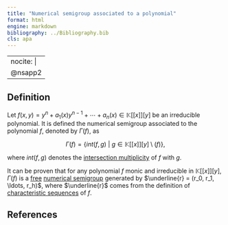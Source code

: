 ```yaml
---
title: "Numerical semigroup associated to a polynomial"
format: html
engine: markdown
bibliography: ../Bibliography.bib
cls: apa
---
```


---
nocite: |
  @nsapp2
---

## Definition

Let $f(x,y) = y^n + a_1(x)y^{n-1} + \cdots + a_n(x) \in \mathbb{K}[[x]][y]$ be an irreducible polynomial. It is defined the numerical semigroup associated to the polynomial $f$, denoted by $\Gamma(f)$, as

$$
\Gamma(f) = \{int(f,g) ~ | ~ g \in \mathbb{K}[[x]][y] \setminus (f) \},
$$

where $int(f,g)$ denotes the [intersection multiplicity](Intersection-multiplicity.qmd) of $f$ with $g$.

It can be proven that for any polynomial $f$ monic and irreducible in $\mathbb{K}[[x]][y]$, $\Gamma(f)$ is a [free](../Families-NS/NS-free.qmd) [numerical semigroup](../Basic-concepts/Numerical-semigroup.qmd) generated by $\underline{r} = (r_0, r_1, \ldots, r_h)$, where $\underline{r}$ comes from the definition of [characteristic sequences](Characteristic-sequences.qmd) of $f$.

## References

::: {#refs}

:::
